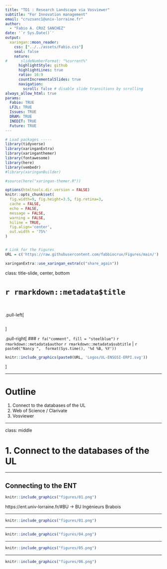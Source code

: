 ```yaml
---
title: "TD1 : Research Landscape via Vosviewer"
subtitle: "For Innovation management"  
email: "cruzsanc1@univ-lorraine.fr"
author: 
  - "Fabio A. CRUZ SANCHEZ"
date: '`r Sys.Date()`'
output:
  xaringan::moon_reader:
    css: ["../../assets/Fabio.css"]
    seal: false
    nature:
#      slideNumberFormat: "%current%"
      highlightStyle: github
      highlightLines: true
      ratio: 16:9
      countIncrementalSlides: true
      navigation:
        scroll: false # disable slide transitions by scrolling
always_allow_html: true
params:
  Fabio: TRUE
  LF2L: TRUE
  Issues: TRUE
  DRAM: TRUE
  INEDIT: TRUE
  Future: TRUE
---
```




```r
# Load packages -----
library(tidyverse)
library(xaringanExtra)
library(xaringanthemer)
library(fontawesome)
library(here)
library(vembedr)
#library(xaringanBuilder)

#source(here("xaringan-themer.R"))

options(htmltools.dir.version = FALSE)
knitr::opts_chunk$set(
  fig.width=9, fig.height=3.5, fig.retina=3,
  cache = FALSE,
  echo = FALSE,
  message = FALSE, 
  warning = FALSE,
  hiline = TRUE,
  fig.align='center',
  out.width = '75%' 
)


# Link for the Figures
URL = c('https://raw.githubusercontent.com/fabbiocrux/Figures/main/')

xaringanExtra::use_xaringan_extra(c("share_again"))

```





class: title-slide, center, bottom

#  `r rmarkdown::metadata$title`

<br>

.pull-left[

```r

```
]

.pull-right[
### `r fa("comment", fill = "steelblue")` `r rmarkdown::metadata$author`
`r rmarkdown::metadata$subtitle` |  `r paste0("Nancy ",  format(Sys.time(), '%d %B, %Y'))`


```r
knitr::include_graphics(paste0(URL, 'Logos/UL-ENSGSI-ERPI.svg'))
``` 

]


---


# Outline


1. Connect to the databases of the UL
2. Web of Science / Clarivate
3. Vosviewer

---

class: middle

# 1. Connect to the databases of the UL

---

## Connecting to the ENT

```r
knitr::include_graphics("figures/01.png")
```

https://ent.univ-lorraine.fr/#BU -> BU Ingénieurs Brabois

---

```r
knitr::include_graphics("figures/01.png")
```

---


```r
knitr::include_graphics("figures/04.png")
```


---

```r
knitr::include_graphics("figures/05.png")
```


---

```r
knitr::include_graphics("figures/06.png")
```





